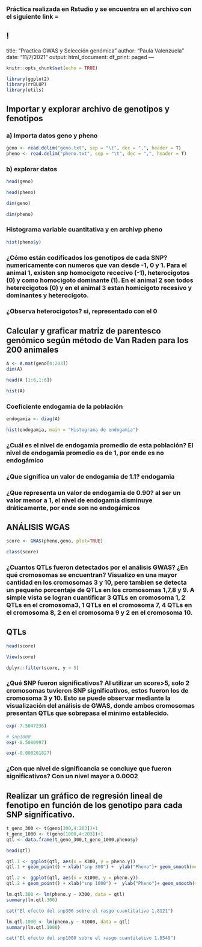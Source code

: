 
### Práctica realizada en Rstudio y se encuentra en el archivo con el siguiente link = 
 ! [](https://github.com/GenomicsEducation/PaulaValenzuela/commit/a9d97a0820a0bf5ca0deb1a0c5dd6ae12647eebd)
---
title: "Practica GWAS y Selección genómica"
author: "Paula Valenzuela"
date: "11/7/2021"
output:
  html_document:
    df_print: paged
---

```r
knitr::opts_chunk$set(echo = TRUE)
```

```r
library(ggplot2)
library(rrBLUP)
library(utils)
```


## Importar y explorar archivo de genotipos y fenotipos

### a) Importa datos geno y pheno
```r
geno <- read.delim("geno.txt", sep = "\t", dec = ",", header = T)
pheno <- read.delim("pheno.txt", sep = "\t", dec = ",", header = T)
```

### b) explorar datos

```r
head(geno)

```
```r
head(pheno)
```
```r
dim(geno)
```
```r
dim(pheno)
```

### Histograma variable cuantitativa y en archivp pheno 

```r
hist(pheno$y)
```
### ¿Cómo están codificados los genotipos de cada SNP? numericamente con numeros que van desde -1, 0 y 1. Para el animal 1, existen snp homocigoto rececivo (-1), heterocigotos (0) y como homocigoto dominante (1). En el animal 2 son todos heterecigotos (0) y en el animal 3 estan homicigoto recesivo y dominantes y heterocigoto.
### ¿Observa heterocigotos? si, representado con el 0 


## Calcular y graficar matriz de parentesco genómico según método de Van Raden para los 200 animales

```r
A <- A.mat(geno[4:203]) 
dim(A)
```

```r
head(A [1:6,1:6])
```

```r
hist(A)
```

### Coeficiente endogamia de la población

```r
endogamia <- diag(A)

hist(endogamia, main = "Histograma de endogamia")
```

### ¿Cuál es el nivel de endogamia promedio de esta población? El nivel de endogamia promedio es de 1, por ende es no endogámico
### ¿Que significa un valor de endogamia de 1.1? endogamia
### ¿Que representa un valor de endogamia de 0.90? al ser un valor menor a 1, el nivel de endogamia disminuye dráticamente, por ende son no endogámicos


## ANÁLISIS WGAS 
```r
score <- GWAS(pheno,geno, plot=TRUE)
```

```r
class(score)
```
### ¿Cuantos QTLs fueron detectados por el análisis GWAS? ¿En qué cromosomas se encuentran? Visualizo en una mayor cantidad en los cromosomas 3 y 10, pero tambien se detecta un pequeño porcentaje de QTLs en los cromosomas 1,7,8 y 9. A simple vista se logran cuantificar 3 QTLs en cromosoma 1, 2 QTLs en el cromosoma3, 1 QTLs en el cromosoma 7, 4 QTLs en el cromosoma 8, 2 en el cromosoma 9 y 2 en el cromosoma 10. 

##  QTLs

```r
head(score)
```

```r
View(score)
```

```r
dplyr::filter(score, y > 5)
```

### ¿Qué SNP fueron significativos? Al utilizar un score>5, solo 2 cromosomas tuvieron SNP significativos, estos fueron los de cromosoma 3 y 10. Esto se puede observar mediante la visualización del análisis de GWAS, donde ambos cromosomas presentan QTLs que sobrepasa el minimo establecido. 


```r
exp(-7.5047236) 
```

```r
# snp1000
exp(-8.5080997)
```

```r
exp(-0.000201827)
```

### ¿Con que nivel de significancia se concluye que fueron significativos? Con un nivel mayor a  0.0002

## Realizar un gráfico de regresión lineal de fenotipo en función de los genotipo para cada SNP significativo.

```r
t_geno_300 <- t(geno[300,4:203])+1
t_geno_1000 <- t(geno[1000,4:203])+1
qtl <- data.frame(t_geno_300,t_geno_1000,pheno$y)

head(qtl)
```

```r
qtl.1 <- ggplot(qtl, aes(x = X300, y = pheno.y))
qtl.1 + geom_point() + xlab("snp 300") +  ylab("Pheno")+ geom_smooth(method=lm)
```

```r
qtl.2 <- ggplot(qtl, aes(x = X1000, y = pheno.y))
qtl.2 + geom_point() + xlab("snp 1000") +  ylab("Pheno")+ geom_smooth(method=lm)
```

```r
lm.qtl.300 <- lm(pheno.y ~ X300, data = qtl)
summary(lm.qtl.300)
```

```r
cat("El efecto del snp300 sobre el rasgo cuantitativo 1.8121")
```

```r
lm.qtl.1000 <- lm(pheno.y ~ X1000, data = qtl)
summary(lm.qtl.1000)
```

```r
cat("El efecto del snp1000 sobre el rasgo cuantitativo 1.8549")
```

